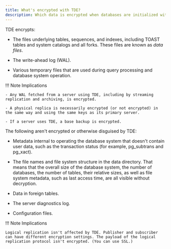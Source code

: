 ```yaml
---
title: What's encrypted with TDE?
description: Which data is encrypted when databases are initialized with TDE?
---
```


TDE encrypts:

- The files underlying tables, sequences, and indexes, including TOAST tables and system catalogs and all forks. These files are known as *data files*.

- The write-ahead log (WAL).

- Various temporary files that are used during query processing and database system operation.

!!! Note Implications

    - Any WAL fetched from a server using TDE, including by streaming replication and archiving, is encrypted.

    - A physical replica is necessarily encrypted (or not encrypted) in the same way and using the same keys as its primary server.

    - If a server uses TDE, a base backup is encrypted. 


The following aren't encrypted or otherwise disguised by TDE:

- Metadata internal to operating the database system that doesn't contain user data, such as the transaction status (for example, pg_subtrans and pg_xact).

- The file names and file system structure in the data directory. That means that the overall size of the database system, the number of databases, the number of tables, their relative sizes, as well as file system metadata, such as last access time, are all visible without decryption.

- Data in foreign tables.

- The server diagnostics log.

- Configuration files.

!!! Note Implications

    Logical replication isn't affected by TDE. Publisher and subscriber can have different encryption settings. The payload of the logical replication protocol isn't encrypted. (You can use SSL.)
